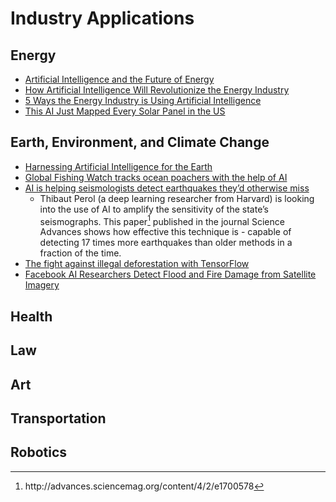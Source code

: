 # Industry Applications {#industry}

## Energy

- [Artificial Intelligence and the Future of Energy](https://medium.com/wepower/artificial-intelligence-and-the-future-of-energy-105ac6053de4)
- [How Artificial Intelligence Will Revolutionize the Energy Industry](http://sitn.hms.harvard.edu/flash/2017/artificial-intelligence-will-revolutionize-energy-industry/)
- [5 Ways the Energy Industry is Using Artificial Intelligence](https://www.cbinsights.com/research/artificial-intelligence-energy-industry/)
- [This AI Just Mapped Every Solar Panel in the US](https://gizmodo.com/this-ai-just-mapped-every-solar-panel-in-the-united-sta-1831200756)

## Earth, Environment, and Climate Change

- [Harnessing Artificial Intelligence for the Earth](http://www3.weforum.org/docs/Harnessing_Artificial_Intelligence_for_the_Earth_report_2018.pdf)
- [Global Fishing Watch tracks ocean poachers with the help of AI](https://venturebeat.com/2018/06/08/global-fishing-watch-tracks-ocean-poachers-with-the-help-of-ai/)
- [AI is helping seismologists detect earthquakes they’d otherwise miss](https://www.theverge.com/2018/2/14/17011396/ai-earthquake-detection-oklahoma-neural-network)
    - Thibaut Perol (a deep learning researcher from Harvard) is looking into the use of AI to amplify the sensitivity of the state’s seismographs. This paper^[http://advances.sciencemag.org/content/4/2/e1700578] published in the journal Science Advances shows how effective this technique is - capable of detecting 17 times more earthquakes than older methods in a fraction of the time.
- [The fight against illegal deforestation with TensorFlow](https://blog.google/topics/machine-learning/fight-against-illegal-deforestation-tensorflow/)
- [Facebook AI Researchers Detect Flood and Fire Damage from Satellite Imagery](https://venturebeat.com/2018/12/07/facebook-ai-researchers-detect-flood-and-fire-damage-from-satellite-imagery/)

## Health

## Law

## Art

## Transportation

## Robotics
